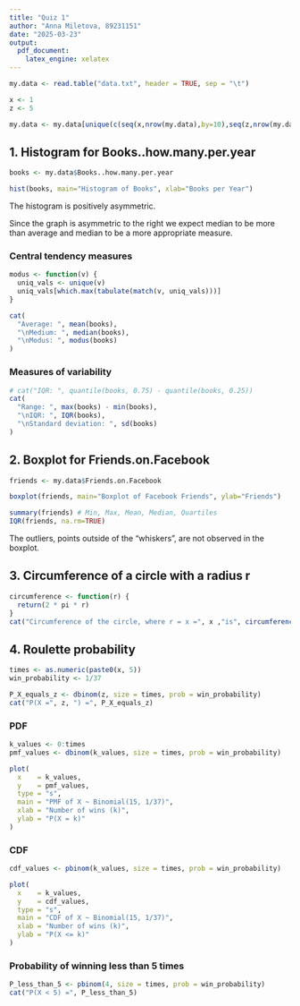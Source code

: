 ```yaml
---
title: "Quiz 1"
author: "Anna Miletova, 89231151"
date: "2025-03-23"
output: 
  pdf_document:
    latex_engine: xelatex
---
```


```r
my.data <- read.table("data.txt", header = TRUE, sep = "\t")

x <- 1
z <- 5

my.data <- my.data[unique(c(seq(x,nrow(my.data),by=10),seq(z,nrow(my.data),by=10))),]
```

## 1. Histogram for Books..how.many.per.year

```r
books <- my.data$Books..how.many.per.year

hist(books, main="Histogram of Books", xlab="Books per Year")
```

The histogram is positively asymmetric.

Since the graph is asymmetric to the right we expect median to be more than average and median to be a more appropriate measure.

### Central tendency measures

```r
modus <- function(v) {
  uniq_vals <- unique(v)
  uniq_vals[which.max(tabulate(match(v, uniq_vals)))]
}

cat(
  "Average: ", mean(books), 
  "\nMedium: ", median(books), 
  "\nModus: ", modus(books)
)
```

### Measures of variability

```r
# cat("IQR: ", quantile(books, 0.75) - quantile(books, 0.25))
cat(
  "Range: ", max(books) - min(books), 
  "\nIQR: ", IQR(books), 
  "\nStandard deviation: ", sd(books)
)
```

## 2. Boxplot for Friends.on.Facebook

```r
friends <- my.data$Friends.on.Facebook

boxplot(friends, main="Boxplot of Facebook Friends", ylab="Friends")
```

```r
summary(friends) # Min, Max, Mean, Median, Quartiles
IQR(friends, na.rm=TRUE)
```

The outliers, points outside of the "whiskers", are not observed in the boxplot.

## 3. Circumference of a circle with a radius r

```r
circumference <- function(r) {
  return(2 * pi * r)
}
cat("Circumference of the circle, where r = x =", x ,"is", circumference(x))
```

## 4. Roulette probability

```r
times <- as.numeric(paste0(x, 5))
win_probability <- 1/37

P_X_equals_z <- dbinom(z, size = times, prob = win_probability)
cat("P(X =", z, ") =", P_X_equals_z)
```

### PDF

```r
k_values <- 0:times
pmf_values <- dbinom(k_values, size = times, prob = win_probability)

plot(
  x    = k_values, 
  y    = pmf_values, 
  type = "s",
  main = "PMF of X ~ Binomial(15, 1/37)",
  xlab = "Number of wins (k)",
  ylab = "P(X = k)"
)
```

### CDF

```r
cdf_values <- pbinom(k_values, size = times, prob = win_probability)

plot(
  x    = k_values, 
  y    = cdf_values, 
  type = "s",
  main = "CDF of X ~ Binomial(15, 1/37)",
  xlab = "Number of wins (k)",
  ylab = "P(X <= k)"
)
```

### Probability of winning less than 5 times

```r
P_less_than_5 <- pbinom(4, size = times, prob = win_probability)
cat("P(X < 5) =", P_less_than_5)
```
